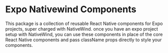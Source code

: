 # Expo Nativewind Components

This package is a collection of reusable React Native components for Expo projects, super charged with NativeWind. once you have an expo project setup with NativeWind, you can use these components in place of the core React Native components and pass className props directly to style your components.